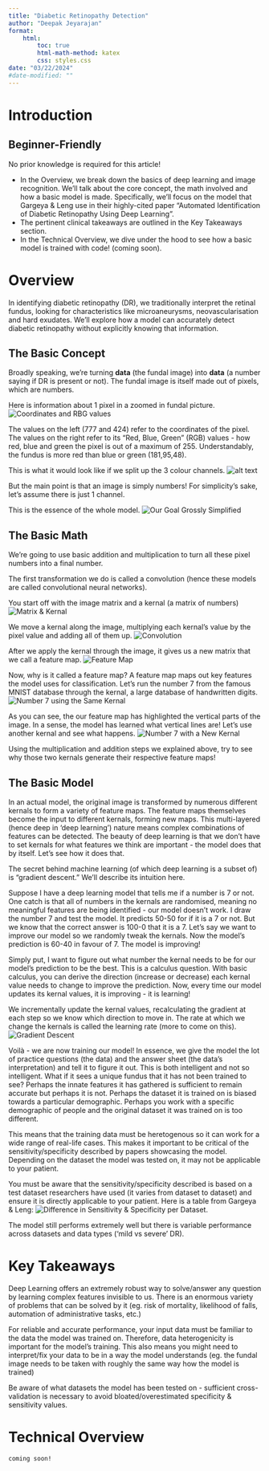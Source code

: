 ```yaml
---
title: "Diabetic Retinopathy Detection"
author: "Deepak Jeyarajan"
format:
    html:
        toc: true
        html-math-method: katex
        css: styles.css
date: "03/22/2024"
#date-modified: ""
---
```


# Introduction
::: {.callout-tip}
## Beginner-Friendly
No prior knowledge is required for this article!
:::
- In the Overview, we break down the basics of deep learning and image recognition. We'll talk about the core concept, the math involved and how a basic model is made. Specifically, we'll focus on the model that Gargeya & Leng use in their highly-cited paper "Automated Identification of Diabetic Retinopathy Using Deep Learning". 
- The pertinent clinical takeaways are outlined in the Key Takeaways section.
- In the Technical Overview, we dive under the hood to see how a basic model is trained with code! (coming soon).

# Overview
In identifying diabetic retinopathy (DR), we traditionally interpret the retinal fundus, looking for characteristics like microaneurysms, neovascularisation and hard exudates. We'll explore how a model can accurately detect diabetic retinopathy without explicitly knowing that information.

## The Basic Concept
Broadly speaking, we're turning <b>data</b> (the fundal image) into <b>data</b> (a number saying if DR is present or not). The fundal image is itself made out of pixels, which are numbers. 

Here is information about 1 pixel in a zoomed in fundal picture. 
![Coordinates and RBG values](assets/rbg-channels2.png){.lightbox}

The values on the left (777 and 424) refer to the coordinates of the pixel. The values on the right refer to its "Red, Blue, Green" (RGB) values - how red, blue and green the pixel is out of a maximum of 255. Understandably, the fundus is more red than blue or green (181,95,48).

This is what it would look like if we split up the 3 colour channels. 
![alt text](assets/rbg-channels.png "Red, Green & Blue Channels")


But the main point is that an image is simply numbers!
For simplicity's sake, let's assume there is just 1 channel. 

This is the essence of the whole model.
![Our Goal Grossly Simplified](assets/DRorNot.png)


## The Basic Math
We're going to use basic addition and multiplication to turn all these pixel numbers into a final number.

The first transformation we do is called a convolution (hence these models are called convolutional neural networks).

You start off with the image matrix and a kernal (a matrix of numbers)
![Matrix & Kernal](assets/matrix-kernal.png)

We move a kernal along the image, multiplying each kernal's value by the pixel value and adding all of them up. 
![Convolution](assets/convolutiongif.gif)

 After we apply the kernal through the image, it gives us a new matrix that we call a feature map.
![Feature Map](assets/matrix-kernal-to-features.png)

Now, why is it called a feature map? A feature map maps out key features the model uses for classification. Let's run the number 7 from the famous MNIST database through the kernal, a large database of handwritten digits.
![Number 7 using the Same Kernal](assets/mnist-vertical-lines.png)

As you can see, the our feature map has highlighted the vertical parts of the image. In a sense, the model has learned what vertical lines are! Let's use another kernal and see what happens.
![Number 7 with a New Kernal](assets/mnist-horizontal-lines.png)

::: {.callout-tip title="Tip"}
Using the multiplication and addition steps we explained above, try to see why those two kernals generate their respective feature maps!
:::

## The Basic Model 
In an actual model, the original image is transformed by numerous different kernals to form a variety of feature maps. The feature maps themselves become the input to different kernals, forming new maps. This multi-layered (hence deep in 'deep learning') nature means complex combinations of features can be detected. The beauty of deep learning is that we don't have to set kernals for what features we think are important - the model does that by itself. Let's see how it does that. 

::: {.callout-note title="Jargon"}
The secret behind machine learning (of which deep learning is a subset of) is "gradient descent." We'll describe its intuition here.
:::

Suppose I have a deep learning model that tells me if a number is 7 or not. One catch is that all of numbers in the kernals are randomised, meaning no meaningful features are being identified - our model doesn't work. I draw the number 7 and test the model. It predicts 50-50 for if it is a 7 or not. But we know that the correct answer is 100-0 that it is a 7. Let's say we want to improve our model so we randomly tweak the kernals. Now the model's prediction is 60-40 in favour of 7. The model is improving!  

Simply put, I want to figure out what number the kernal needs to be for our model's prediction to be the best. This is a calculus question. With basic calculus, you can derive the direction (increase or decrease) each kernal value needs to change to improve the prediction. Now, every time our model updates its kernal values, it is improving - it is learning!

We incrementally update the kernal values, recalculating the gradient at each step so we know which direction to move in. The rate at which we change the kernals is called the learning rate (more to come on this).
![Gradient Descent](assets/gradient-descent.png)

Voilà - we are now training our model! In essence, we give the model the lot of practice questions (the data) and the answer sheet (the data's interpretation) and tell it to figure it out. This is both intelligent and not so intelligent. What if it sees a unique fundus that it has not been trained to see? Perhaps the innate features it has gathered is sufficient to remain accurate but perhaps it is not. Perhaps the dataset it is trained on is biased towards a particular demographic. Perhaps you work with a specific demographic of people and the original dataset it was trained on is too different.

This means that the training data must be heretogenous so it can work for a wide range of real-life cases. This makes it important to be critical of the sensitivity/specificity described by papers showcasing the model. Depending on the dataset the model was tested on, it may not be applicable to your patient. 

You must be aware that the sensitivity/specificity described is based on a test dataset researchers have used (it varies from dataset to dataset) and ensure it is directly applicable to your patient. Here is a table from Gargeya & Leng:
![Difference in Sensitivity & Specificity per Dataset](assets/difference-in-sens-spec.png). 

The model still performs extremely well but there is variable performance across datasets and data types ('mild vs severe' DR). 

# Key Takeaways
::: {.callout-tip title="It is powerful"}
Deep Learning offers an extremely robust way to solve/answer any question by learning complex features invisible to us. There is an enormous variety of problems that can be solved by it (eg. risk of mortality, likelihood of falls, automation of administrative tasks, etc.)
:::
::: {.callout-warning title="Data heterogenicity is important"}
For reliable and accurate performance, your input data must be familiar to the data the model was trained on. Therefore, data heterogenicity is important for the model's training. This also means you might need to interpret/fix your data to be in a way the model understands (eg. the fundal image needs to be taken with roughly the same way how the model is trained)
:::
::: {.callout-important title="Beware of overestimated sensitivity/specificities"}
Be aware of what datasets the model has been tested on - sufficient cross-validation is necessary to avoid bloated/overestimated specificity & sensitivity values. 
:::
# Technical Overview
    coming soon!